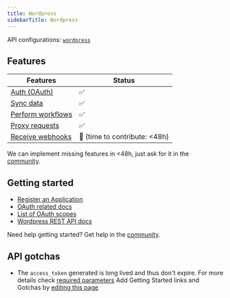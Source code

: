 ```yaml
---
title: Wordpress
sidebarTitle: Wordpress
---
```



<Overview />

API configurations: [`wordpress`](https://nango.dev/providers.yaml)

## Features

| Features | Status |
| - | - |
| [Auth (OAuth)](/guides/getting-started/authorize-an-api-from-your-app) | ✅ |
| [Sync data](/guides/getting-started/read-from-an-api) | ✅ |
| [Perform workflows](/guides/getting-started/write-to-an-api) | ✅ |
| [Proxy requests](/guides/proxy-requests-to-an-api) | ✅ |
| [Receive webhooks](/guides/receive-webhooks-from-an-api) | 🚫 (time to contribute: &lt;48h) |

<Tip>We can implement missing features in &lt;48h, just ask for it in the [community](https://nango.dev/slack).</Tip>

## Getting started

-   [Register an Application](https://developer.wordpress.com/apps/)
-   [OAuth related docs](https://developer.wordpress.com/docs/oauth2/)
-   [List of OAuth scopes](https://developer.wordpress.com/docs/oauth2/#token-scope)
-   [Wordpress REST API docs](https://developer.wordpress.com/docs/api/)

<Tip>Need help getting started? Get help in the [community](https://nango.dev/slack).</Tip>

## API gotchas
- The `access_token` generated is long lived and thus don't expire. For more details check [required parameters](https://developer.wordpress.com/docs/oauth2/#1-required-parameters-)
<Note>Add Getting Started links and Gotchas by [editing this page](https://github.com/nangohq/nango/tree/master/docs-v2/integrations/all/wordpress.mdx)</Note>

